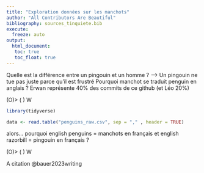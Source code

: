 ```yaml
---
title: "Exploration données sur les manchots"
author: "All Contributors Are Beautiful" 
bibliography: sources_tinquiete.bib
execute: 
  freeze: auto
output: 
  html_document:
   toc: true
   toc_float: true
---
```

Quelle est la différence entre un pingouin et un homme ? --> Un pingouin ne tue pas juste parce qu'il est frustré
Pourquoi manchot se traduit penguin en anglais ?
Erwan représente 40% des commits de ce github (et Léo 20%)

(O)>
( )
 W
```r
library(tidyverse)
```


```r
data <- read.table("penguins_raw.csv", sep = "," , header = TRUE)
```

alors... pourquoi english penguins = manchots en français et english razorbill = pingouin en français ?

(O)>
( )
 W
 
 


A citation @bauer2023writing
